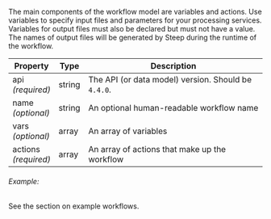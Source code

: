 
The main components of the workflow model are variables and actions. Use
variables to specify input files and parameters for your processing services.
Variables for output files must also be declared but must not have a value. The
names of output files will be generated by Steep during the runtime of the
workflow.

| Property                  | Type   | Description
| ------------------------- | ------ | -----------
| api<br/>*(required)*      | string | The API (or data model) version. Should be `4.4.0`.
| name<br/>*(optional)*     | string | An optional human-readable workflow name
| vars<br/>*(optional)*     | array  | An array of <ScrollLink href="#variables">variables</ScrollLink>
| actions<br/>*(required)*  | array  | An array of <ScrollLink href="#actions">actions</ScrollLink> that make up the workflow

<h6>Example:</h6>

See the section on <ScrollLink href="#example-workflows">example workflows</ScrollLink>.
